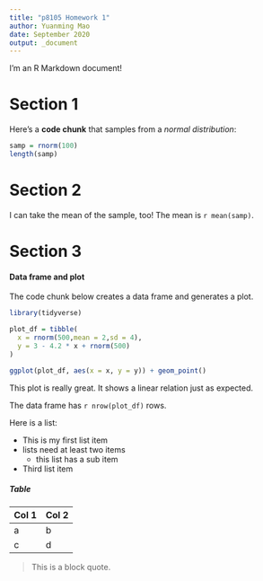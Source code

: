 ```yaml
---
title: "p8105 Homework 1"
author: Yuanming Mao
date: September 2020
output: _document
---
```


I'm an R Markdown document! 

# Section 1

Here's a **code chunk** that samples from 
a _normal distribution_:

```r
samp = rnorm(100)
length(samp)
```

# Section 2

I can take the mean of the sample, too!
The mean is `r mean(samp)`.

# Section 3
#### Data frame and plot

The code chunk below creates a data frame and generates a plot.
```r
library(tidyverse)

plot_df = tibble(
  x = rnorm(500,mean = 2,sd = 4),
  y = 3 - 4.2 * x + rnorm(500)
)

ggplot(plot_df, aes(x = x, y = y)) + geom_point()

```

This plot is really great. It shows a linear relation just as expected.

The data frame has `r nrow(plot_df)` rows.

Here is a list:

* This is my first list item
* lists need at least two items
  * this list has a sub item
* Third list item

##### Table

Col 1 | Col 2
----- | -----
a     | b    
c     | d

> This is a block quote.

